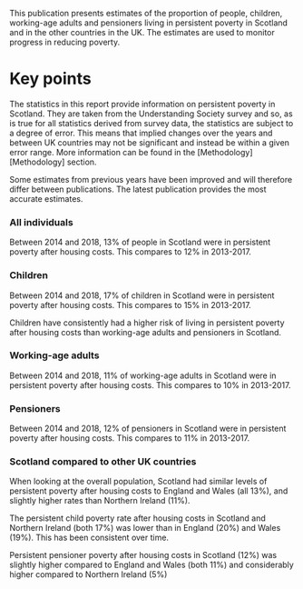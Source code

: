 This publication presents estimates of the proportion of people, children, working-age adults and pensioners living in persistent poverty in Scotland and in the other countries in the UK. The estimates are used to monitor progress in reducing poverty.

# Key points

The statistics in this report provide information on persistent poverty in Scotland. They are taken from the Understanding Society survey and so, as is true for all statistics derived from survey data, the statistics are subject to a degree of error. This means that implied changes over the years and between UK countries may not be significant and instead be within a given error range. More information can be found in the [Methodology][Methodology] section.

Some estimates from previous years have been improved and will therefore differ between publications. The latest publication provides the most accurate estimates.

### All individuals

Between 2014 and 2018, 13% of people in Scotland were in persistent poverty after housing costs. This compares to 12% in 2013-2017. 

### Children

Between 2014 and 2018, 17% of children in Scotland were in persistent poverty after housing costs. This compares to 15% in 2013-2017.

Children have consistently had a higher risk of living in persistent poverty after housing costs than working-age adults and pensioners in Scotland.

### Working-age adults

Between 2014 and 2018, 11% of working-age adults in Scotland were in persistent poverty after housing costs. This compares to 10% in 2013-2017.

### Pensioners

Between 2014 and 2018, 12% of pensioners in Scotland were in persistent poverty after housing costs. This compares to 11% in 2013-2017.

### Scotland compared to other UK countries

When looking at the overall population, Scotland had similar levels of persistent poverty after housing costs to England and Wales (all 13%), and slightly higher rates than Northern Ireland (11%). 

The persistent child poverty rate after housing costs in Scotland and Northern Ireland (both 17%) was lower than in England (20%) and Wales (19%). This has been consistent over time. 

Persistent pensioner poverty after housing costs in Scotland (12%) was slightly higher compared to England and Wales (both 11%) and considerably higher compared to Northern Ireland (5%)
